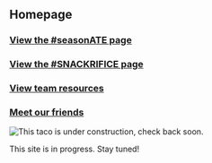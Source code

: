 ## <span class=yellow>Homepage</span>

### <span class="nav_link yellow">[View the #seasonATE page](/content/seasonate)</span>

### <span class="nav_link yellow">[View the #SNACKRIFICE page](/content/snackrifice)</span>

### <span class="nav_link yellow">[View team resources](/content/resources)</span>

### <span class="nav_link yellow">[Meet our friends](/content/friends)</span>

<div class="img-box">

![This taco is under construction, check back soon.](https://media.discordapp.net/attachments/755560065645281360/755577280989888562/tacoconstruction.png)

</div>

This site is in progress. Stay tuned!